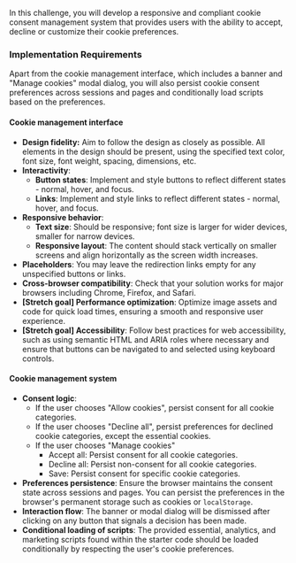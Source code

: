 In this challenge, you will develop a responsive and compliant cookie consent management system that provides users with the ability to accept, decline or customize their cookie preferences.

### Implementation Requirements

Apart from the cookie management interface, which includes a banner and "Manage cookies" modal dialog, you will also persist cookie consent preferences across sessions and pages and conditionally load scripts based on the preferences.

#### Cookie management interface

- **Design fidelity:** Aim to follow the design as closely as possible. All elements in the design should be present, using the specified text color, font size, font weight, spacing, dimensions, etc.
- **Interactivity**:
  - **Button states**: Implement and style buttons to reflect different states - normal, hover, and focus.
  - **Links**: Implement and style links to reflect different states - normal, hover, and focus.
- **Responsive behavior**:
  - **Text size**: Should be responsive; font size is larger for wider devices, smaller for narrow devices.
  - **Responsive layout**: The content should stack vertically on smaller screens and align horizontally as the screen width increases.
- **Placeholders**: You may leave the redirection links empty for any unspecified buttons or links.
- **Cross-browser compatibility**: Check that your solution works for major browsers including Chrome, Firefox, and Safari.
- **[Stretch goal] Performance optimization**: Optimize image assets and code for quick load times, ensuring a smooth and responsive user experience.
- **[Stretch goal] Accessibility**: Follow best practices for web accessibility, such as using semantic HTML and ARIA roles where necessary and ensure that buttons can be navigated to and selected using keyboard controls.

#### Cookie management system

- **Consent logic**:
  - If the user chooses "Allow cookies", persist consent for all cookie categories.
  - If the user chooses "Decline all", persist preferences for declined cookie categories, except the essential cookies.
  - If the user chooses "Manage cookies"
    - Accept all: Persist consent for all cookie categories.
    - Decline all: Persist non-consent for all cookie categories.
    - Save: Persist consent for specific cookie categories.
- **Preferences persistence**: Ensure the browser maintains the consent state across sessions and pages. You can persist the preferences in the browser's permanent storage such as cookies or `localStorage`.
- **Interaction flow**: The banner or modal dialog will be dismissed after clicking on any button that signals a decision has been made.
- **Conditional loading of scripts**: The provided essential, analytics, and marketing scripts found within the starter code should be loaded conditionally by respecting the user's cookie preferences.
